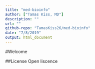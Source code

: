 ```yaml
---
title: "med-bioinfo"
author: ["Tamas Kiss, MD"]
description: ""
url: ""
github-repo: "TamasKiss26/med-bioinfo"
date: "7/8/2019"
output: html_document
---
```


#Welcome

##License
Open liscence
